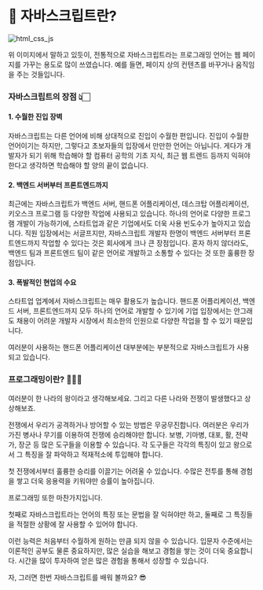 # 📗 자바스크립트란?

![html_css_js](/images/posts/html_css_js.gif)

위 이미지에서 말하고 있듯이, 전통적으로 자바스크립트라는 프로그래밍 언어는 웹 페이지를 가꾸는 용도로 많이 쓰였습니다. 예를 들면, 페이지 상의 컨텐츠를 바꾸거나 움직임을 주는 것들입니다.

### 자바스크립트의 장점 👆🏻

#### 1. 수월한 진입 장벽

자바스크립트는 다른 언어에 비해 상대적으로 진입이 수월한 편입니다. 진입이 수월한 언어이기는 하지만, 그렇다고 초보자들의 입장에서 만만한 언어는 아닙니다. 게다가 개발자가 되기 위해 학습해야 할 컴퓨터 공학의 기초 지식, 최근 웹 트렌드 등까지 익혀야 한다고 생각하면 학습해야 할 양의 끝이 없습니다.

#### 2. 백엔드 서버부터 프론트엔드까지

최근에는 자바스크립트가 백엔드 서버, 핸드폰 어플리케이션, 데스크탑 어플리케이션, 키오스크 프로그램 등 다양한 작업에 사용되고 있습니다. 하나의 언어로 다양한 프로그램 개발이 가능하기에, 스타트업과 같은 기업에서도 더욱 사용 빈도수가 높아지고 있습니다. 직원 입장에서는 서글프지만, 자바스크립트 개발자 한명이 백엔드 서버부터 프론트엔드까지 작업할 수 있다는 것은 회사에게 크나 큰 장점입니다. 혼자 하지 않더라도, 백엔드 팀과 프론트엔드 팀이 같은 언어로 개발하고 소통할 수 있다는 것 또한 훌륭한 장점입니다.

#### 3. 폭발적인 현업의 수요

스타트업 업계에서 자바스크립트는 매우 활용도가 높습니다. 핸드폰 어플리케이션, 백엔드 서버, 프론트엔드까지 모두 하나의 언어로 개발할 수 있기에 기업 입장에서는 안그래도 채용이 어려운 개발자 시장에서 최소한의 인원으로 다양한 작업을 할 수 있기 때문입니다.

<Callout>
  여러분이 사용하는 핸드폰 어플리케이션 대부분에는 부분적으로 자바스크립트가
  사용되고 있습니다.
</Callout>

### 프로그래밍이란? 💁🏻‍♂️

여러분이 한 나라의 왕이라고 생각해보세요. 그리고 다른 나라와 전쟁이 발생했다고 상상해보죠.

전쟁에서 우리가 공격하거나 방어할 수 있는 방법은 무궁무진합니다. 여러분은 우리가 가진 병사나 무기를 이용하여 전쟁에 승리해야만 합니다. 보병, 기마병, 대포, 활, 전략가, 장군 등 많은 도구들을 이용할 수 있습니다. 각 도구들은 각각의 특징이 있고 왕으로서 그 특징을 잘 파악하고 적재적소에 투입해야 합니다.

첫 전쟁에서부터 훌륭한 승리를 이끌기는 어려울 수 있습니다. 수많은 전투를 통해 경험을 쌓고 더욱 응용력을 키워야만 승률이 높아집니다.

프로그래밍 또한 마찬가지입니다.

첫째로 자바스크립트라는 언어의 특징 또는 문법을 잘 익혀야만 하고, 둘째로 그 특징들을 적절한 상황에 잘 사용할 수 있어야 합니다.

이런 능력은 처음부터 수월하게 원하는 만큼 되지 않을 수 있습니다. 입문자 수준에서는 이론적인 공부도 물론 중요하지만, 많은 실습을 해보고 경험을 쌓는 것이 더욱 중요합니다. 시간을 많이 투자하여 얻은 많은 경험을 통해서 성장할 수 있습니다.

자, 그러면 한번 자바스크립트를 배워 볼까요? 😎
